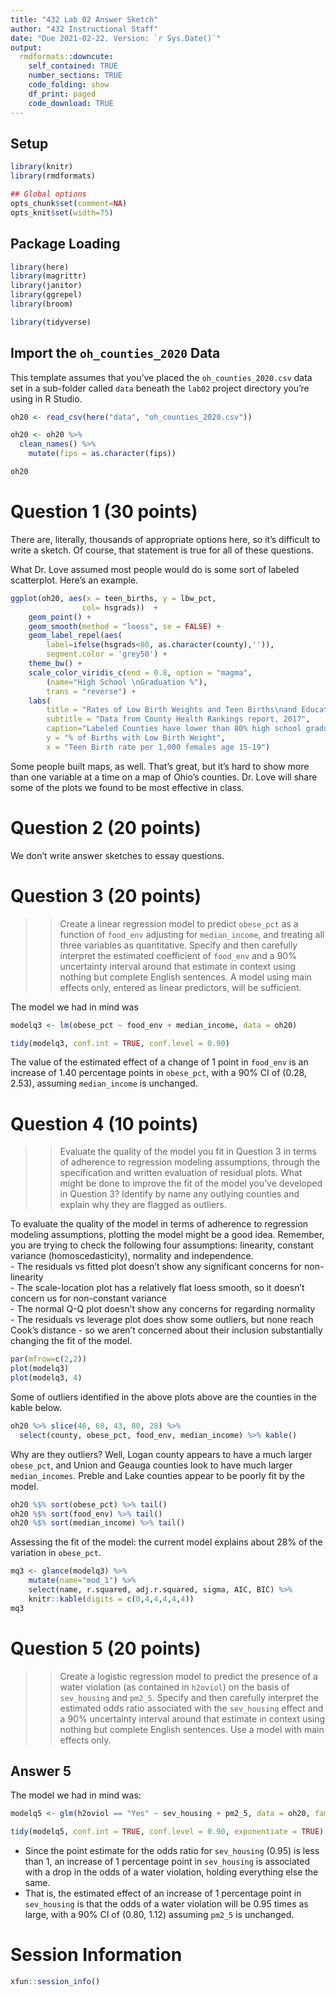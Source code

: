 ---
title: "432 Lab 02 Answer Sketch"
author: "432 Instructional Staff"
date: "Due 2021-02-22. Version: `r Sys.Date()`"
output:
  rmdformats::downcute:
    self_contained: TRUE
    number_sections: TRUE
    code_folding: show
    df_print: paged
    code_download: TRUE
---

## Setup {-}

```{r setup, message = FALSE}
library(knitr)
library(rmdformats)

## Global options
opts_chunk$set(comment=NA)
opts_knit$set(width=75)
```

## Package Loading {-}

```{r load_packages, message = FALSE}
library(here)
library(magrittr)
library(janitor)
library(ggrepel)
library(broom)

library(tidyverse)
```

## Import the `oh_counties_2020` Data {-}

This template assumes that you've placed the `oh_counties_2020.csv` data set in a sub-folder called `data` beneath the `lab02` project directory you're using in R Studio.

```{r, message = FALSE}
oh20 <- read_csv(here("data", "oh_counties_2020.csv")) 

oh20 <- oh20 %>%
  clean_names() %>%
    mutate(fips = as.character(fips)) 

oh20
```

# Question 1 (30 points)

There are, literally, thousands of appropriate options here, so it's difficult to write a sketch. Of course, that statement is true for all of these questions. 

What Dr. Love assumed most people would do is some sort of labeled scatterplot. Here's an example.

```{r message = FALSE}
ggplot(oh20, aes(x = teen_births, y = lbw_pct, 
                col= hsgrads))  +
    geom_point() +
    geom_smooth(method = "loess", se = FALSE) +
    geom_label_repel(aes(
        label=ifelse(hsgrads<80, as.character(county),'')),
        segment.color = 'grey50') +
    theme_bw() +
    scale_color_viridis_c(end = 0.8, option = "magma",
        (name="High School \nGraduation %"), 
        trans = "reverse") +
    labs(
        title = "Rates of Low Birth Weights and Teen Births\nand Educational Attainment in Ohio's counties",
        subtitle = "Data from County Health Rankings report, 2017",
        caption="Labeled Counties have lower than 80% high school graduation rate",
        y = "% of Births with Low Birth Weight", 
        x = "Teen Birth rate per 1,000 females age 15-19")
```

Some people built maps, as well. That's great, but it's hard to show more than one variable at a time on a map of Ohio's counties. Dr. Love will share some of the plots we found to be most effective in class.

# Question 2 (20 points)

We don't write answer sketches to essay questions.

# Question 3 (20 points)

>> Create a linear regression model to predict `obese_pct` as a function of `food_env` adjusting for `median_income`, and treating all three variables as quantitative. Specify and then carefully interpret the estimated coefficient of `food_env` and a 90% uncertainty interval around that estimate in context using nothing but complete English sentences. A model using main effects only, entered as linear predictors, will be sufficient.

The model we had in mind was 

```{r}
modelq3 <- lm(obese_pct ~ food_env + median_income, data = oh20)

tidy(modelq3, conf.int = TRUE, conf.level = 0.90) 
```

The value of the estimated effect of a change of 1 point in `food_env` is an increase of 1.40 percentage points in `obese_pct`, with a 90% CI of (0.28, 2.53), assuming `median_income` is unchanged. 

# Question 4 (10 points)

>> Evaluate the quality of the model you fit in Question 3 in terms of adherence to regression modeling assumptions, through the specification and written evaluation of residual plots. What might be done to improve the fit of the model you've developed in Question 3? Identify by name any outlying counties and explain why they are flagged as outliers.

To evaluate the quality of the model in terms of adherence to regression modeling assumptions, plotting the model might be a good idea. Remember, you are trying to check the following four assumptions: linearity, constant variance (homoscedasticity), normality and independence.  
- The residuals vs fitted plot doesn't show any significant concerns for non-linearity  
- The scale-location plot has a relatively flat loess smooth, so it doesn't concern us for non-constant variance  
- The normal Q-Q plot doesn't show any concerns for regarding normality  
- The residuals vs leverage plot does show some outliers, but none reach Cook's distance - so we aren't concerned about their inclusion substantially changing the fit of the model. 

```{r}
par(mfrow=c(2,2))
plot(modelq3)
plot(modelq3, 4)
```

Some of outliers identified in the above plots above are the counties in the kable below. 

```{r}
oh20 %>% slice(46, 68, 43, 80, 28) %>%
  select(county, obese_pct, food_env, median_income) %>% kable()
```

Why are they outliers? Well, Logan county appears to have a much larger `obese_pct`, and Union and Geauga counties look to have much larger `median_incomes`. Preble and Lake counties appear to be poorly fit by the model. 

```{r}
oh20 %$% sort(obese_pct) %>% tail()
oh20 %$% sort(food_env) %>% tail()
oh20 %$% sort(median_income) %>% tail()
```

Assessing the fit of the model: the current model explains about 28% of the variation in `obese_pct`. 

```{r}
mq3 <- glance(modelq3) %>% 
    mutate(name="mod_1") %>% 
    select(name, r.squared, adj.r.squared, sigma, AIC, BIC) %>%
    knitr::kable(digits = c(0,4,4,4,4,4))
mq3
```


# Question 5 (20 points)

>> Create a logistic regression model to predict the presence of a water violation (as contained in `h2oviol`) on the basis of `sev_housing` and `pm2_5`. Specify and then carefully interpret the estimated odds ratio associated with the `sev_housing` effect and a 90% uncertainty interval around that estimate in context using nothing but complete English sentences. Use a model with  main effects only.

## Answer 5

The model we had in mind was: 

```{r}
modelq5 <- glm(h2oviol == "Yes" ~ sev_housing + pm2_5, data = oh20, family = binomial())

tidy(modelq5, conf.int = TRUE, conf.level = 0.90, exponentiate = TRUE)
```

- Since the point estimate for the odds ratio for `sev_housing` (0.95) is less than 1, an increase of 1 percentage point in `sev_housing` is associated with a drop in the odds of a water violation, holding everything else the same. 
- That is, the estimated effect of an increase of 1 percentage point in `sev_housing` is that the odds of a water violation will be 0.95 times as large, with a 90% CI of (0.80, 1.12) assuming `pm2_5` is unchanged.


# Session Information {-}

```{r}
xfun::session_info()
```